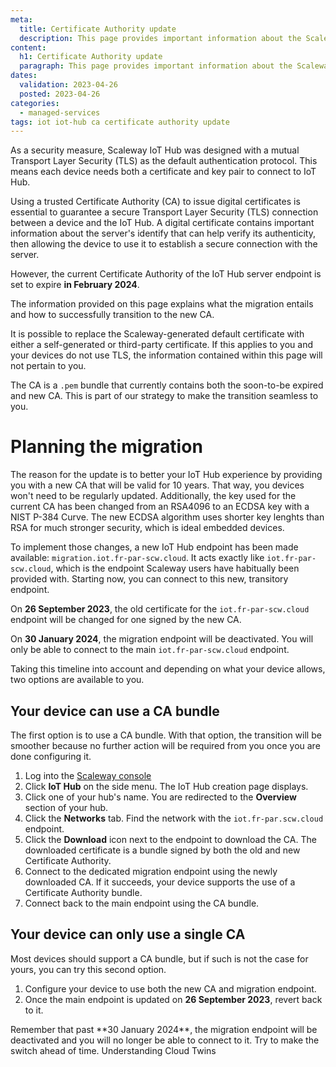 ```yaml
---
meta:
  title: Certificate Authority update
  description: This page provides important information about the Scaleway IoT Hub Certificate Authority.
content:
  h1: Certificate Authority update
  paragraph: This page provides important information about the Scaleway IoT Hub Certificate Authority.
dates:
  validation: 2023-04-26
  posted: 2023-04-26
categories:
  - managed-services
tags: iot iot-hub ca certificate authority update
---
```


As a security measure, Scaleway IoT Hub was designed with a mutual Transport Layer Security (TLS) as the default authentication protocol. This means each device needs both a certificate and key pair to connect to IoT Hub.

Using a trusted Certificate Authority (CA) to issue digital certificates is essential to guarantee a secure Transport Layer Security (TLS) connection between a device and the IoT Hub. A digital certificate contains important information about the server's identify that can help verify its authenticity, then allowing the device to use it to establish a secure connection with the server.

However, the current Certificate Authority of the IoT Hub server endpoint is set to expire **in February 2024**.

The information provided on this page explains what the migration entails and how to successfully transition to the new CA.

<Message type="note">
  It is possible to replace the Scaleway-generated default certificate with either a self-generated or third-party certificate. If this applies to you and your devices do not use TLS, the information contained within this page will not pertain to you.
</Message>

The CA is a `.pem` bundle that currently contains both the soon-to-be expired and new CA. This is part of our strategy to make the transition seamless to you.

# Planning the migration

The reason for the update is to better your IoT Hub experience by providing you with a new CA that will be valid for 10 years. That way, you devices won't need to be regularly updated. Additionally, the key used for the current CA has been changed from an RSA4096 to an ECDSA key with a NIST P-384 Curve. The new ECDSA algorithm uses shorter key lenghts than RSA for much stronger security, which is ideal embedded devices.

To implement those changes, a new IoT Hub endpoint has been made available: `migration.iot.fr-par-scw.cloud`. It acts exactly like `iot.fr-par-scw.cloud`, which is the endpoint Scaleway users have habitually been provided with. Starting now, you can connect to this new, transitory endpoint.

On **26 September 2023**, the old certificate for the `iot.fr-par-scw.cloud` endpoint will be changed for one signed by the new CA.

On **30 January 2024**, the migration endpoint will be deactivated. You will only be able to connect to the main `iot.fr-par-scw.cloud` endpoint.

Taking this timeline into account and depending on what your device allows, two options are available to you.

## Your device can use a CA bundle 

The first option is to use a CA bundle. With that option, the transition will be smoother because no further action will be required from you once you are done configuring it.

1. Log into the [Scaleway console](https://console.scaleway.com)
2. Click **IoT Hub** on the side menu. The IoT Hub creation page displays.
3. Click one of your hub's name. You are redirected to the **Overview** section of your hub.
4. Click the **Networks** tab. Find the network with the `iot.fr-par.scw.cloud` endpoint.
5. Click the <Icon name="download"/> **Download** icon next to the endpoint to download the CA. The downloaded certificate is a bundle signed by both the old and new Certificate Authority.
6. Connect to the dedicated migration endpoint using the newly downloaded CA. If it succeeds, your device supports the use of a Certificate Authority bundle.
7. Connect back to the main endpoint using the CA bundle.

## Your device can only use a single CA

Most devices should support a CA bundle, but if such is not the case for yours, you can try this second option.

1. Configure your device to use both the new CA and migration endpoint. 
2. Once the main endpoint is updated on **26 September 2023**, revert back to it.

<Message type="important">
  Remember that past **30 January 2024**, the migration endpoint will be deactivated and you will no longer be able to connect to it. Try to make the switch ahead of time.
</Message>

<Navigation title="See Also">
  <PreviousButton to="/managed-services/iot-hub/reference-content/twins/">Understanding Cloud Twins</PreviousButton>
</Navigation>